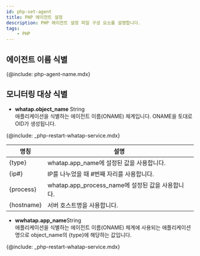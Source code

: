 ```yaml
---
id: php-set-agent
title: PHP 에이전트 설정
description: PHP 에이전트 설정 파일 구성 요소를 설명합니다.
tags:
    - PHP
---
```


## 에이전트 이름 식별
{@include: php-agent-name.mdx} 

## 모니터링 대상 식별

* **whatap.object_name** <span class='type'>String</span><br/>
    애플리케이션을 식별하는 에이전트 이름(ONAME) 체계입니다. ONAME을 토대로 OID가 생성됩니다. 

{@include: _php-restart-whatap-service.mdx}

|명칭|설명|
|----|----|
|{type}|whatap.app_name에 설정된 값을 사용합니다.|
|{ip#}|IP를 나누었을 때 #번째 자리를 사용합니다.|
|{process}|whatap.app_process_name에 설정된 값을 사용합니다.|
|{hostname}|서버 호스트명을 사용합니다.|

* **wwhatap.app_name**<span class='type'>String</span><br/>
    애플리케이션을 식별하는 에이전트 이름(ONAME) 체계에 사용되는 애플리케이션 명으로 object_name의 {type}에 해당하는 값입니다.

{@include: _php-restart-whatap-service.mdx}